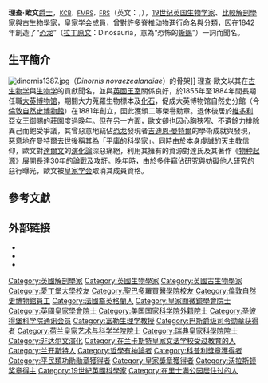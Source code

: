 {{Expand English|date=2018-09}}
{{NoteTA
|G1=PP
|G2=UK
|1=zh-hans:里士满公园; zh-hk:列治文公園; zh-tw:里奇蒙公園;
}}
{{Infobox scientist
|name              = 理查德·欧文<br>Richard Owen
|image             = Richard Owen original.jpg
|image_size        = 250px
|caption           = 
|birth_date        = {{birth date|1804|7|20}}
|birth_place       = [[英格兰|英格兰]][[蘭開夏郡|蘭開夏郡]][[蘭卡斯特_(蘭開夏郡)|蘭卡斯特]]
|death_date        = {{death date and age|1892|12|18|1804|7|20}}
|death_place       = 英格兰[[伦敦|伦敦]][[里士满公园|里士满公园]]
|residence         =
|citizenship       =
|nationality       = {{UK}}
|ethnicity         =
|field             = [[比較解剖學|比較解剖學]]，[[古生物学|古生物学]]，[[动物学|动物学]]，[[生物学|生物学]]{{r|Telegraph}}
|work_institutions =
|alma_mater        = [[爱丁堡大学|爱丁堡大学]]<br>[[聖巴多羅買醫院|聖巴多羅買醫院]]
|doctoral_advisor  =
|doctoral_students =
|known_for         = 創造了“[[恐龙|恐龙]]”（[[學名|拉丁原文]]：Dinosauria）這一名詞暨[[分類群|分類群]]{{r|Owen, 1841|BBC, 2015}}<br>在[[大英博物馆|大英博物馆]]任職期間大力蒐羅生物標本及[[化石|化石]]，促成[[倫敦自然史博物館|倫敦自然史博物館]]的創立{{r|Rupke, 1994}}
|author_abbrev_bot =
|author_abbrev_zoo =
|influences        =
|influenced        =
|prizes            = [[沃拉斯顿奖章|沃拉斯顿奖章]]（1838年）<br>[[皇家獎章|皇家獎章]]（1846年）<br>[[科普利獎章|科普利獎章]]（1851年）<br>[[巴利奖章|巴利奖章]]（1869年）<br>[[克拉克奖章|克拉克奖章]]（1878年）<br>[[林奈奖章|林奈奖章]]（1888年）
|religion          =
|footnotes         =
|signature         =
}}

'''理查·歐文'''[[爵士|爵士]]，<small>[[巴斯勳章|KCB]]，[[皇家显微镜学会院士|FMRS]]，[[皇家学会院士|FRS]]</small>（英文：{{lang|en|Sir '''Richard Owen'''}}，{{bd|1804年|7月20日|1892年|12月18日|catIdx=O}}），[[19世纪|19世纪]][[英国|英国]][[生物学家|生物学家]]、[[比較解剖學|比較解剖學家]]與[[古生物學家|古生物學家]]，[[皇家学会|皇家学会]]成員，曾對許多[[脊椎动物|脊椎动物]]進行命名與分類，因在1842年創造了“[[恐龙|恐龙]]”（[[學名|拉丁原文]]：Dinosauria，意為“恐怖的[[蜥蜴|蜥蜴]]”）一詞而聞名{{r|Owen, 1841|BBC, 2015}}。

==生平簡介==
[[File:dinornis1387.jpg|thumb]]（''Dinornis novaezealandiae''）的骨架]]
理查·歐文以其在[[古生物学|古生物学]]與[[生物学|生物学]]的貢獻聞名，並與[[英國王室|英國王室]]關係良好，於1855年至1884年間長期任職[[大英博物馆|大英博物馆]]，期間大力蒐羅生物標本及[[化石|化石]]，促成大英博物馆自然史分館（今[[倫敦自然史博物館|倫敦自然史博物館]]）在1881年創立，因此獲頒二等榮譽勳章。退休後居於[[維多利亞女王|維多利亞女王]]御賜的莊園度過晚年。但在另一方面，歐文卻也因心胸狹窄、不遺餘力排除異己而飽受爭議，其曾惡意地竊佔[[恐龙|恐龙]]發現者[[吉迪恩·曼特爾|吉迪恩·曼特爾]]的學術成就與發現，惡意地在曼特爾去世後稱其為「平庸的科學家」。同時由於本身虔誠的[[天主教|天主教]]信仰，歐文對[[達爾文|達爾文]]的[[演化論|演化論]]深惡痛絕，利用其擁有的資源對達氏及其著作《[[物种起源|物种起源]]》展開長達30年的論戰及攻訐。晚年時，由於多件竊佔研究與妨礙他人研究的惡行曝光，歐文被[[皇家学会|皇家学会]]取消其成員資格。
{{clear left}}

==參考文獻==
{{Reflist|refs=
<ref name="Telegraph">{{cite web |author=Shindler, Karolyn |date=2010-12-07 |title=Richard Owen: the greatest scientist you've never heard of |website=''[[每日电讯报|The Telegraph]]'' |url=https://web.archive.org/web/20101210082405/http://www.telegraph.co.uk/science/evolution/8185977/Richard-Owen-the-greatest-scientist-youve-never-heard-of.html |archive-date=2010-12-10}}</ref>

<ref name="Owen, 1841">{{cite journal |author=Owen, Richard |year=1841 |title=Report on British fossil reptiles. Part II. |journal=''Report of the Eleventh Meeting of the [[不列顛科學協會|British Association for the Advancement of Science]]; Held at [[普利茅斯|Plymouth]] in July 1841'' |pages=60–204 |url=https://babel.hathitrust.org/cgi/pt?id=njp.32101076796059;view=1up;seq=102 |access-date=2021-12-04 |archive-date=2021-12-04 |archive-url=https://web.archive.org/web/20211204163914/https://babel.hathitrust.org/cgi/pt?id=njp.32101076796059;view=1up;seq=102 |dead-url=no }} [https://babel.hathitrust.org/cgi/pt?id=njp.32101076796059;view=1up;seq=145 From p. 103:] {{Wayback|url=https://babel.hathitrust.org/cgi/pt?id=njp.32101076796059;view=1up;seq=145 |date=20211204163413 }}  "The combination of such characters ... will, it is presumed, be deemed sufficient ground for establishing a distinct tribe or sub-order of Saurian Reptiles, for which I would propose the name of Dinosauria*.  (*Gr. ''δεινός'', fearfully great; ''σαύρος'', a lizard. ... )【中譯：這些特徵的組合……推測將被視為建立一個獨特的大型[[爬行动物|爬行动物]][[族_(生物)|族別]]或[[亚目|亚目]]的充分理由，為此我建議命名為“Dinosauria”*（*[[希臘文|希臘文]]：δεινός，大而恐怖的；σαύρος，[[蜥蜴|蜥蜴]]……）】"</ref>

<ref name="BBC, 2015">{{cite news |author=Mullen, Tom |date=2015-02-26 |title=Sir Richard Owen: The man who invented the dinosaur |work=''[[BBC_News|BBC News]]'' |url=https://www.bbc.co.uk/news/uk-england-lancashire-31623397 |accessdate=2021-12-04 |archive-date=2021-12-04 |archive-url=https://web.archive.org/web/20211204163407/https://www.bbc.co.uk/news/uk-england-lancashire-31623397 |dead-url=no }}</ref>

<ref name="Rupke, 1994">{{cite book |author=Rupke, Nicolaas A.|author-link=尼古拉斯·阿德里亚努斯·鲁普克<!-- Nicolaas Adrianus Rupke --> |year=1994 |title=''Richard Owen: Victorian Naturalist''|publisher=[[Yale_University_Press|Yale University Press]] |place=[[New_Haven|New Haven]] |pages=1–484 |isbn=978-0300058208 |url=https://archive.org/details/richardowenvicto00rupk/page/1}}</ref>
}}

==外部链接==
{{Wikisource|en:Author:Richard Owen (1804-1892)|理查德·欧文撰写的文章和书籍}}
{{Wikiquote|en:Richard Owen|理查德·欧文}}
* {{Commons category-inline|Richard Owen}}
* {{NPG name}}
* {{Internet Archive author |sname=Sir Richard Owen |sopt=t}}
{{s-start}}
{{s-aca}}
{{succession box
| before = [[托马斯·亨利·赫胥黎|托马斯·亨利·赫胥黎]]
| title  = [[富勒生理学教授|富勒生理学教授]]
| years  = 1858–1862
| after  = [[约翰·马歇尔_(外科医生)|约翰·马歇尔]]}}
{{s-ach}}
{{s-bef|before=無}}
{{s-ttl|title=[[克拉克奖章|克拉克奖章]]|years=1878}}
{{s-aft|after=[[乔治·边沁|乔治·边沁]]}}
{{s-end}}

{{皇家奖章获得者}}
{{1851年至1900年科普利奖章获得者}}
{{Authority control}}

{{DEFAULTSORT:Owen, Richard}}
[[Category:英國解剖學家|Category:英國解剖學家]]
[[Category:英國生物學家|Category:英國生物學家]]
[[Category:英國古生物學家|Category:英國古生物學家]]
[[Category:愛丁堡大學校友|Category:愛丁堡大學校友]]
[[Category:聖巴多羅買醫學院校友|Category:聖巴多羅買醫學院校友]]
[[Category:倫敦自然史博物館員工|Category:倫敦自然史博物館員工]]
[[Category:法國裔英格蘭人|Category:法國裔英格蘭人]]
[[Category:皇家顯微鏡學會院士|Category:皇家顯微鏡學會院士]]
[[Category:英國皇家學會院士|Category:英國皇家學會院士]]
[[Category:美国国家科学院外籍院士|Category:美国国家科学院外籍院士]]
[[Category:圣彼得堡科学院通讯会员|Category:圣彼得堡科学院通讯会员]]
[[Category:富勒生理学教授|Category:富勒生理学教授]]
[[Category:巴斯爵级司令勋章获得者|Category:巴斯爵级司令勋章获得者]]
[[Category:荷兰皇家艺术与科学学院院士|Category:荷兰皇家艺术与科学学院院士]]
[[Category:瑞典皇家科學院院士|Category:瑞典皇家科學院院士]]
[[Category:非达尔文演化|Category:非达尔文演化]]
[[Category:在兰卡斯特皇家文法学校受过教育的人|Category:在兰卡斯特皇家文法学校受过教育的人]]
[[Category:兰开斯特人|Category:兰开斯特人]]
[[Category:哲學有神論者|Category:哲學有神論者]]
[[Category:科普利獎章獲得者|Category:科普利獎章獲得者]]
[[Category:平民類功勛勛章獲得者|Category:平民類功勛勛章獲得者]]
[[Category:皇家獎章獲得者|Category:皇家獎章獲得者]]
[[Category:沃拉斯顿奖章得主|Category:沃拉斯顿奖章得主]]
[[Category:19世紀英國科學家|Category:19世紀英國科學家]]
[[Category:在里士满公园居住过的人|Category:在里士满公园居住过的人]]